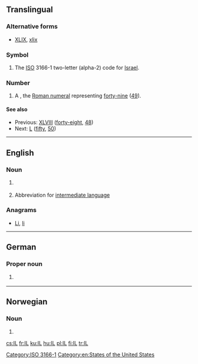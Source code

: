 {{also|Appendix:Variations of "il"}}
==Translingual==

===Alternative forms===
* {{sense|roman numeral}} [[XLIX]], [[xlix]]

===Symbol===
{{head|mul|symbol}}

# The [[ISO]] 3166-1 two-letter (alpha-2) code for [[Israel]].

===Number===
{{head|mul|numeral symbol}}

# A {{misspelling of|XLIX|lang=mul}}, the [[Roman numeral]] representing [[forty-nine]] ([[49]]).

====See also====
* Previous: [[XLVIII]] ([[forty-eight]], [[48]])
* Next: [[L]] ([[fifty]], [[50]])

[[Category:ISO 3166-1]]

----

==English==

===Noun===
{{en-abbr}}

# {{abbreviation of|Illinois|lang=en}} {{gloss|a  state of the [[United States of America]]}}
# {{context|computing|lang=en}} Abbreviation for [[intermediate language]]

===Anagrams===
* [[Li#English|Li]], [[li#English|li]]

[[Category:en:States of the United States]]

----

==German==

===Proper noun===
{{de-proper noun}}

# {{abbreviation of|[[Innsbruck]] [[Land]]|lang=de}} {{gloss|country code of ''Innsbruck, Land'', the surrounding circuit of [[Innsbruck]]/[[Tyrol]]/[[Austria]]}}

----

==Norwegian==

===Noun===
{{head|no|noun}}

# {{abbreviation of|idrettslag|lang=no}}

[[cs:IL]]
[[fr:IL]]
[[ku:IL]]
[[hu:IL]]
[[pl:IL]]
[[fi:IL]]
[[tr:IL]]